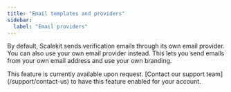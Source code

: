 ```yaml
---
title: "Email templates and providers"
sidebar:
  label: "Email providers"
---
```



By default, Scalekit sends verification emails through its own email provider. You can also use your own email provider instead. This lets you send emails from your own email address and use your own branding.

<Card title="Contact Support" icon="slack">
    This feature is currently available upon request. [Contact our support team](/support/contact-us) to have this feature enabled for your account.
</Card>